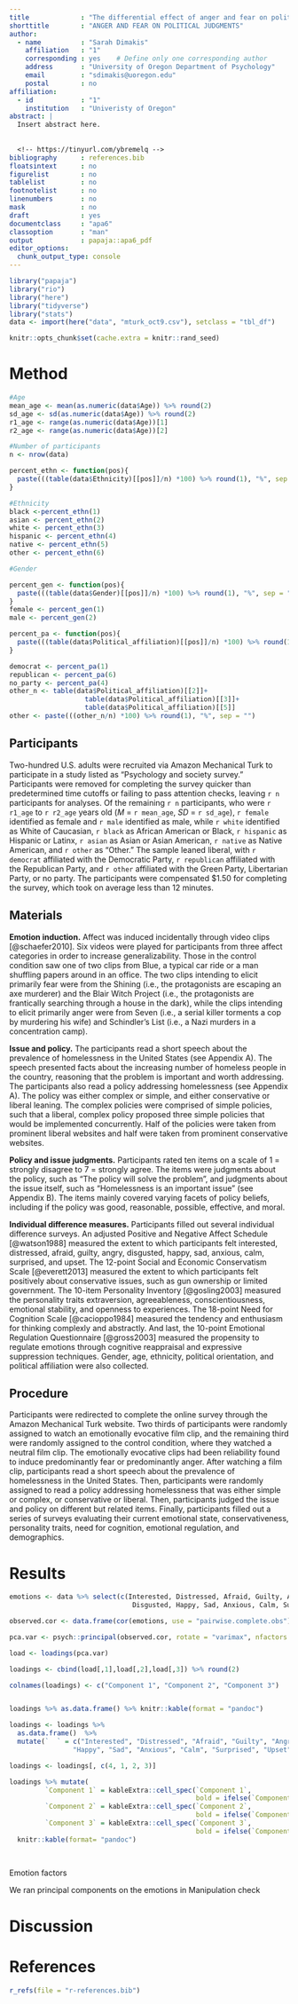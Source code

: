 ```yaml
---
title             : "The differential effect of anger and fear on political judgments"
shorttitle        : "ANGER AND FEAR ON POLITICAL JUDGMENTS"
author: 
  - name          : "Sarah Dimakis"
    affiliation   : "1"
    corresponding : yes    # Define only one corresponding author
    address       : "University of Oregon Department of Psychology"
    email         : "sdimakis@uoregon.edu"
    postal        : no
affiliation:
  - id            : "1"
    institution   : "Univeristy of Oregon"
abstract: |
  Insert abstract here.
  
  
  <!-- https://tinyurl.com/ybremelq -->
bibliography      : references.bib
floatsintext      : no
figurelist        : no
tablelist         : no
footnotelist      : no
linenumbers       : no
mask              : no
draft             : yes
documentclass     : "apa6"
classoption       : "man"
output            : papaja::apa6_pdf
editor_options: 
  chunk_output_type: console
---
```


```r
library("papaja")
library("rio")
library("here")
library("tidyverse")
library("stats")
data <- import(here("data", "mturk_oct9.csv"), setclass = "tbl_df")

```

```r
knitr::opts_chunk$set(cache.extra = knitr::rand_seed)
```



# Method

```r
#Age
mean_age <- mean(as.numeric(data$Age)) %>% round(2)
sd_age <- sd(as.numeric(data$Age)) %>% round(2)
r1_age <- range(as.numeric(data$Age))[1]
r2_age <- range(as.numeric(data$Age))[2]

#Number of participants
n <- nrow(data)

percent_ethn <- function(pos){
  paste(((table(data$Ethnicity)[[pos]]/n) *100) %>% round(1), "%", sep = "")
}

#Ethnicity
black <-percent_ethn(1)
asian <- percent_ethn(2)
white <- percent_ethn(3)
hispanic <- percent_ethn(4)
native <- percent_ethn(5)
other <- percent_ethn(6)

#Gender

percent_gen <- function(pos){
  paste(((table(data$Gender)[[pos]]/n) *100) %>% round(1), "%", sep = "")
}
female <- percent_gen(1)
male <- percent_gen(2)

percent_pa <- function(pos){
  paste(((table(data$Political_affiliation)[[pos]]/n) *100) %>% round(1), "%", sep = "")
}

democrat <- percent_pa(1)
republican <- percent_pa(6)
no_party <- percent_pa(4)
other_n <- table(data$Political_affiliation)[[2]]+
                   table(data$Political_affiliation)[[3]]+
                   table(data$Political_affiliation)[[5]]
other <- paste(((other_n/n) *100) %>% round(1), "%", sep = "")
```
## Participants
Two-hundred U.S. adults were recruited via Amazon Mechanical Turk to participate in a study listed as "Psychology and society survey." Participants were removed for completing the survey quicker than predetermined time cutoffs or failing to pass attention checks, leaving `r n` participants for analyses. Of the remaining `r n` participants, who were `r r1_age` to `r r2_age` years old (*M* = `r mean_age`, *SD* = `r sd_age`), `r female` identified as female and `r male` identified as male, while `r white` identified as White of Caucasian, `r black` as African American or Black, `r hispanic` as Hispanic or Latinx, `r asian` as Asian or Asian American, `r native` as Native American, and `r other` as "Other." The sample leaned liberal, with `r democrat` affiliated with the Democratic Party, `r republican` affiliated with the Republican Party, and `r other` affiliated with the Green Party, Libertarian Party, or no party. The participants were compensated $1.50 for completing the survey, which took on average less than 12 minutes.  

## Materials  
**Emotion induction.** Affect was induced incidentally through video clips [@schaefer2010]. Six videos were played for participants from three affect categories  in order to increase generalizability. Those in the control condition saw one of two clips from Blue, a typical car ride or a man shuffling papers around in an office. The two clips intending to elicit primarily fear were from the Shining (i.e., the protagonists are escaping an axe murderer) and the Blair Witch Project (i.e., the protagonists are frantically searching through a house in the dark), while the clips intending to elicit primarily anger were from Seven (i.e., a serial killer torments a cop by murdering his wife) and Schindler's List (i.e., a Nazi murders in a concentration camp).  

**Issue and policy.** The participants read a short speech about the prevalence of homelessness in the United States (see Appendix A). The speech presented facts about the increasing number of homeless people in the country, reasoning that the problem is important and worth addressing. The participants also read a policy addressing homelessness (see Appendix A). The policy was either complex or simple, and either conservative or liberal leaning. The complex policies were comprised of simple policies, such that a liberal, complex policy proposed three simple policies that would be implemented concurrently. Half of the policies were taken from prominent liberal websites and half were taken from prominent conservative websites.  

**Policy and issue judgments.** Participants rated ten items on a scale of 1 = strongly disagree to 7 = strongly agree. The items were judgments about the policy, such as "The policy will solve the problem", and judgments about the issue itself, such as "Homelessness is an important issue" (see Appendix B). The items mainly covered varying facets of policy beliefs, including if the policy was good, reasonable, possible, effective, and moral.  

**Individual difference measures.** Participants filled out several individual difference surveys. An adjusted Positive and Negative Affect Schedule [@watson1988] measured the extent to which participants felt interested, distressed, afraid, guilty, angry, disgusted, happy, sad, anxious, calm, surprised, and upset. The 12-point Social and Economic Conservatism Scale [@everett2013] measured the extent to which participants felt positively about conservative issues, such as gun ownership or limited government. The 10-item Personality Inventory [@gosling2003] measured the personality traits extraversion, agreeableness, conscientiousness, emotional stability, and openness to experiences. The 18-point Need for Cognition Scale [@cacioppo1984] measured the tendency and enthusiasm for thinking complexly and abstractly. And last, the 10-point Emotional Regulation Questionnaire [@gross2003] measured the propensity to regulate emotions through cognitive reappraisal and expressive suppression techniques. Gender, age, ethnicity, political orientation, and political affiliation were also collected.  

## Procedure
Participants were redirected to complete the online survey through the Amazon Mechanical Turk website. Two thirds of participants were randomly assigned to watch an emotionally evocative film clip, and the remaining third were randomly assigned to the control condition, where they watched a neutral film clip. The emotionally evocative clips had been reliability found to induce predominantly fear or predominantly anger. After watching a film clip, participants read a short speech about the prevalence of homelessness in the United States. Then, participants were randomly assigned to read a policy addressing homelessness that was either simple or complex, or conservative or liberal. Then, participants judged the issue and policy on different but related items. Finally, participants filled out a series of surveys evaluating their current emotional state, conservativeness, personality traits, need for cognition, emotional regulation, and demographics.  

# Results
```r
emotions <- data %>% select(c(Interested, Distressed, Afraid, Guilty, Angry, 
                               Disgusted, Happy, Sad, Anxious, Calm, Surprised, Upset))

observed.cor <- data.frame(cor(emotions, use = "pairwise.complete.obs"))

pca.var <- psych::principal(observed.cor, rotate = "varimax", nfactors = 3, missing = TRUE, scores = TRUE)

load <- loadings(pca.var)

loadings <- cbind(load[,1],load[,2],load[,3]) %>% round(2)

colnames(loadings) <- c("Component 1", "Component 2", "Component 3")


loadings %>% as.data.frame() %>% knitr::kable(format = "pandoc")

loadings <- loadings %>%
  as.data.frame()  %>%
  mutate(`  ` = c("Interested", "Distressed", "Afraid", "Guilty", "Angry", "Disgusted",
                "Happy", "Sad", "Anxious", "Calm", "Surprised", "Upset"))

loadings <- loadings[, c(4, 1, 2, 3)]

loadings %>% mutate(
         `Component 1` = kableExtra::cell_spec(`Component 1`,
                                               bold = ifelse(`Component 1` > .5, TRUE, FALSE)),
         `Component 2` = kableExtra::cell_spec(`Component 2`,
                                               bold = ifelse(`Component 2` > .5, TRUE, FALSE)),
         `Component 3` = kableExtra::cell_spec(`Component 3`,
                                               bold = ifelse(`Component 3` > .5, TRUE, FALSE))) %>%
  knitr::kable(format= "pandoc")
  
  
```



Emotion factors

We ran principal components on the emotions in 
Manipulation check

# Discussion


\newpage

# References
```r
r_refs(file = "r-references.bib")
```

\begingroup
\setlength{\parindent}{-0.5in}
\setlength{\leftskip}{0.5in}

<div id = "refs"></div>
\endgroup
